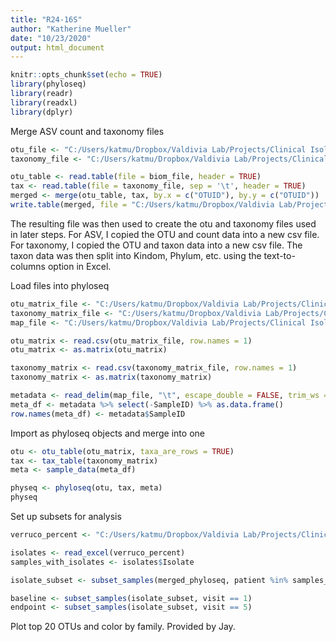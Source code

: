```yaml
---
title: "R24-16S"
author: "Katherine Mueller"
date: "10/23/2020"
output: html_document
---
```


```r
knitr::opts_chunk$set(echo = TRUE)
library(phyloseq)
library(readr)
library(readxl)
library(dplyr)
```

Merge ASV count and taxonomy files
```r
otu_file <- "C:/Users/katmu/Dropbox/Valdivia Lab/Projects/Clinical Isolates/Data/Data_for_analysis/Community_Analysis/second_biom/2020-10-16_update/otu-table.txt"
taxonomy_file <- "C:/Users/katmu/Dropbox/Valdivia Lab/Projects/Clinical Isolates/Data/Data_for_analysis/Community_Analysis/second_biom/2020-10-16_update/taxonomy.tsv"

otu_table <- read.table(file = biom_file, header = TRUE)
tax <- read.table(file = taxonomy_file, sep = '\t', header = TRUE)
merged <- merge(otu_table, tax, by.x = c("OTUID"), by.y = c("OTUID"))
write.table(merged, file = "C:/Users/katmu/Dropbox/Valdivia Lab/Projects/Clinical Isolates/Data/Data_for_analysis/Community_Analysis/second_biom/2020-10-16_update/combined_otu_tax.txt", sep = '\t', col.names = TRUE, row.names = FALSE)
```
The resulting file was then used to create the otu and taxonomy files used in later steps. For ASV, I copied the OTU and count data into a new csv file. For taxonomy, I copied the OTU and taxon data into a new csv file. The taxon data was then split into Kindom, Phylum, etc. using the text-to-columns option in Excel.

Load files into phyloseq
```r
otu_matrix_file <- "C:/Users/katmu/Dropbox/Valdivia Lab/Projects/Clinical Isolates/Data/Data_for_analysis/Community_Analysis/second_biom/2020-10-16_update/otu-matrix.csv"
taxonomy_matrix_file <- "C:/Users/katmu/Dropbox/Valdivia Lab/Projects/Clinical Isolates/Data/Data_for_analysis/Community_Analysis/second_biom/2020-10-16_update/taxonomy-matrix.csv"
map_file <- "C:/Users/katmu/Dropbox/Valdivia Lab/Projects/Clinical Isolates/Data/Data_for_analysis/Community_Analysis/second_biom/sample-metadata.txt"

otu_matrix <- read.csv(otu_matrix_file, row.names = 1)
otu_matrix <- as.matrix(otu_matrix)

taxonomy_matrix <- read.csv(taxonomy_matrix_file, row.names = 1)
taxonomy_matrix <- as.matrix(taxonomy_matrix)

metadata <- read_delim(map_file, "\t", escape_double = FALSE, trim_ws = TRUE)
meta_df <- metadata %>% select(-SampleID) %>% as.data.frame()
row.names(meta_df) <- metadata$SampleID
```

Import as phyloseq objects and merge into one
```r
otu <- otu_table(otu_matrix, taxa_are_rows = TRUE)
tax <- tax_table(taxonomy_matrix)
meta <- sample_data(meta_df)

physeq <- phyloseq(otu, tax, meta)
physeq
```

Set up subsets for analysis
```r
verruco_percent <- "C:/Users/katmu/Dropbox/Valdivia Lab/Projects/Clinical Isolates/Data/Data_for_analysis/Community_Analysis/second_biom/2020-10-16_update/verruco_percent.xlsx"

isolates <- read_excel(verruco_percent)
samples_with_isolates <- isolates$Isolate

isolate_subset <- subset_samples(merged_phyloseq, patient %in% samples_with_isolates)

baseline <- subset_samples(isolate_subset, visit == 1)
endpoint <- subset_samples(isolate_subset, visit == 5)
```

Plot top 20 OTUs and color by family. Provided by Jay.
```r

```

